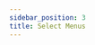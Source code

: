```yaml
---
sidebar_position: 3
title: Select Menus
---
```


<!-- TODO: https://vladfrangu.notion.site/Handling-Interactions-not-Application-Commands-in-Sapphire-92e307005b9f4e3b849663ea43c57701 -->
